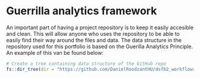 Guerrilla analytics framework{.unnumbered}
================================================================================
An important part of having a project repository is to keep it easily accesible and clean. This will allow anyone who uses the repository to be able to easily find their way around the files and data. The data structure in the repository used for this portfolio is based on the Guerilla Analytics Principle.
<br>
An example of this van be found below:
<br>
```r
# Create a tree containing data structure of the GitHub repo
fs::dir_tree(dir = "https://github.com/DanielRoodzantHU/dsfb2_workflows_portfolio")
```